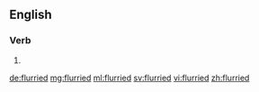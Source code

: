 ==English==

===Verb===
{{head|en}}

# {{en-past of|flurry}}

[[de:flurried]]
[[mg:flurried]]
[[ml:flurried]]
[[sv:flurried]]
[[vi:flurried]]
[[zh:flurried]]